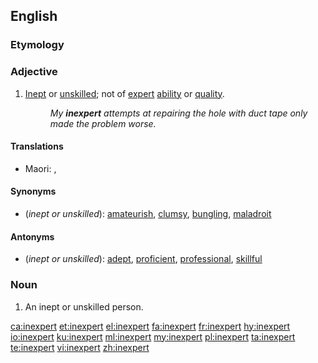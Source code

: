 ==English==

===Etymology===
{{prefix|in|expert|lang=en}}

===Adjective===
{{en-adj}}

# [[inept|Inept]] or [[unskilled]]; not of [[expert]] [[ability]] or [[quality]].
#: ''My '''inexpert''' attempts at repairing the hole with duct tape only made the problem worse.''

====Translations====
{{trans-top|unskilled}}
* Maori: {{t|mi|hakorea}}, {{t|mi|rapa }}
{{trans-mid}}
{{trans-bottom}}

====Synonyms====
* (''inept or unskilled''): [[amateurish]], [[clumsy]], [[bungling]], [[maladroit]]

====Antonyms====
* (''inept or unskilled''): [[adept]], [[proficient]], [[professional]], [[skillful]]

===Noun===
{{en-noun}}

# An inept or unskilled person.

[[ca:inexpert]]
[[et:inexpert]]
[[el:inexpert]]
[[fa:inexpert]]
[[fr:inexpert]]
[[hy:inexpert]]
[[io:inexpert]]
[[ku:inexpert]]
[[ml:inexpert]]
[[my:inexpert]]
[[pl:inexpert]]
[[ta:inexpert]]
[[te:inexpert]]
[[vi:inexpert]]
[[zh:inexpert]]